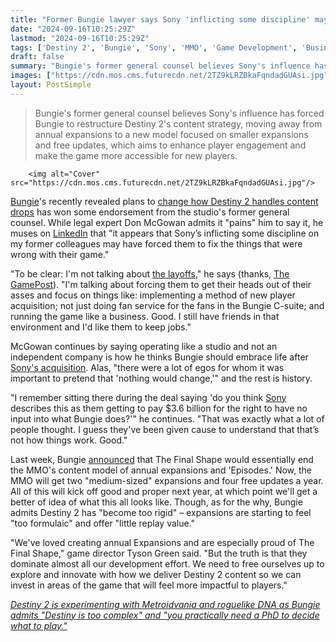 ```yaml
---
title: "Former Bungie lawyer says Sony 'inflicting some discipline' may have forced the Destiny 2 studio to 'get their heads out of their asses' as the MMO commits to a different kind of roadmap"
date: "2024-09-16T10:25:29Z"
lastmod: "2024-09-16T10:25:29Z"
tags: ['Destiny 2', 'Bungie', 'Sony', 'MMO', 'Game Development', 'Business', 'Industry']
draft: false
summary: "Bungie's former general counsel believes Sony's influence has forced Bungie to restructure Destiny 2's content strategy, moving away from annual expansions to a new model focused on smaller expansions and free updates, which aims to enhance player engagement and make the game more accessible for new players."
images: ["https://cdn.mos.cms.futurecdn.net/2TZ9kLRZBkaFqndadGUAsi.jpg"]
layout: PostSimple
---
```

> Bungie's former general counsel believes Sony's influence has forced Bungie to restructure Destiny 2's content strategy, moving away from annual expansions to a new model focused on smaller expansions and free updates, which aims to enhance player engagement and make the game more accessible for new players.


        <img alt="Cover" src="https://cdn.mos.cms.futurecdn.net/2TZ9kLRZBkaFqndadGUAsi.jpg"/>
        
[Bungie](https://www.gamesradar.com/tag/bungie/)'s recently revealed plans to [change how Destiny 2 handles content drops](https://www.gamesradar.com/games/destiny/bungie-confirms-destiny-2-is-done-with-annual-expansions-and-episodes-now-the-mmo-will-get-2-medium-sized-expansions-plus-4-free-updates-a-year/) has won some endorsement from the studio's former general counsel. While legal expert Don McGowan admits it "pains" him to say it, he muses on [LinkedIn](https://www.linkedin.com/posts/don-mcgowan-92496b187_bungie-outlines-4-major-changes-for-the-future-activity-7240718454641606656-BRBQ?utm_source=share&utm_medium=member_desktop) that "it appears that Sony’s inflicting some discipline on my former colleagues may have forced them to fix the things that were wrong with their game."

"To be clear: I'm not talking about [the layoffs](https://www.gamesradar.com/games/destiny/destiny-devs-blindsided-after-another-220-inexcusable-layoffs-are-announced-publicly-this-is-how-ive-found-out-im-laid-off/)," he says (thanks, [The GamePost](https://thegamepost.com/ex-bungie-legal-sony-bungie-business-new-player/)). "I'm talking about forcing them to get their heads out of their asses and focus on things like: implementing a method of new player acquisition; not just doing fan service for the fans in the Bungie C-suite; and running the game like a business. Good. I still have friends in that environment and I'd like them to keep jobs."

McGowan continues by saying operating like a studio and not an independent company is how he thinks Bungie should embrace life after [Sony's acquisition](https://www.gamesradar.com/sony-is-buying-bungie-for-dollar36-billion/). Alas, "there were a lot of egos for whom it was important to pretend that 'nothing would change,'" and the rest is history.

"I remember sitting there during the deal saying 'do you think [Sony](https://www.gamesradar.com/tag/sony/) describes this as them getting to pay $3.6 billion for the right to have no input into what Bungie does?'" he continues. "That was exactly what a lot of people thought. I guess they've been given cause to understand that that’s not how things work. Good."

Last week, Bungie [announced](https://www.bungie.net/7/en/News/article/new_frontiers) that The Final Shape would essentially end the MMO's content model of annual expansions and 'Episodes.' Now, the MMO will get two "medium-sized" expansions and four free updates a year. All of this will kick off good and proper next year, at which point we'll get a better of idea of what this all looks like. Though, as for the why, Bungie admits Destiny 2 has "become too rigid" – expansions are starting to feel "too formulaic" and offer "little replay value."

"We've loved creating annual Expansions and are especially proud of The Final Shape," game director Tyson Green said. "But the truth is that they dominate almost all our development effort. We need to free ourselves up to explore and innovate with how we deliver Destiny 2 content so we can invest in areas of the game that will feel more impactful to players."

[<em>Destiny 2 is experimenting with Metroidvania and roguelike DNA as Bungie admits "Destiny is too complex" and "you practically need a PhD to decide what to play."</em>](https://www.gamesradar.com/games/destiny/destiny-2-is-experimenting-with-metroidvania-and-roguelike-dna-as-bungie-admits-destiny-is-too-complex-and-you-practically-need-a-phd-to-decide-what-to-play/)
        